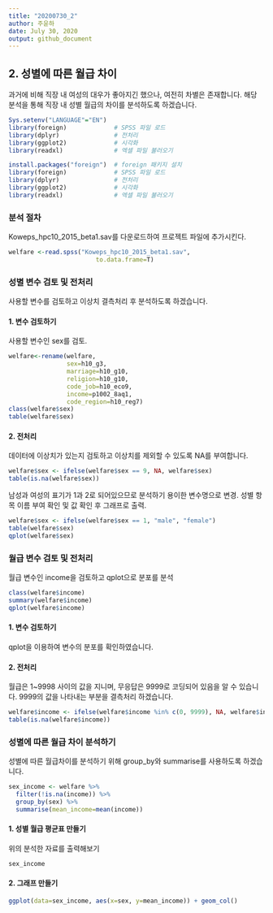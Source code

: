 ---
title: "20200730_2"
author: 주윤하
date: July 30, 2020
output: github_document
---

## 2. 성별에 따른 월급 차이 
과거에 비해 직장 내 여성의 대우가 좋아지긴 했으나, 여전히 차별은 존재합니다. 해당 분석을 통해 직장 내 성별 월급의 차이를 분석하도록 하겠습니다. 


```{r, include=F}
Sys.setenv("LANGUAGE"="EN")
library(foreign)             # SPSS 파일 로드
library(dplyr)               # 전처리
library(ggplot2)             # 시각화
library(readxl)              # 엑셀 파일 불러오기
```


```{r, eval=F}
install.packages("foreign")  # foreign 패키지 설치
library(foreign)             # SPSS 파일 로드
library(dplyr)               # 전처리
library(ggplot2)             # 시각화
library(readxl)              # 엑셀 파일 불러오기
```


### 분석 절차
Koweps_hpc10_2015_beta1.sav를 다운로드하여 프로젝트 파일에 추가시킨다. 

```{r}
welfare <-read.spss("Koweps_hpc10_2015_beta1.sav",
                        to.data.frame=T)
```


### 성별 변수 검토 및 전처리 
사용할 변수를 검토하고 이상치 결측처리 후 분석하도록 하겠습니다. 

#### 1. 변수 검토하기
사용할 변수인 sex를 검토. 

```{r}
welfare<-rename(welfare, 
                sex=h10_g3,
                marriage=h10_g10,
                religion=h10_g10,
                code_job=h10_eco9,
                income=p1002_8aq1,
                code_region=h10_reg7)
class(welfare$sex)
table(welfare$sex)
```

#### 2. 전처리
데이터에 이상치가 있는지 검토하고 이상치를 제외할 수 있도록 NA를 부여합니다. 
```{r,eval=F}
welfare$sex <- ifelse(welfare$sex == 9, NA, welfare$sex)
table(is.na(welfare$sex))
```
남성과 여성의 표기가 1과 2로 되어있으므로 분석하기 용이한 변수명으로 변경.
성별 항목 이름 부여 확인 및 값 확인 후 그래프로 출력.

```{r,eval=F}
welfare$sex <- ifelse(welfare$sex == 1, "male", "female")
table(welfare$sex)
qplot(welfare$sex)
```
### 월급 변수 검토 및 전처리
월급 변수인 income을 검토하고 qplot으로 분포를 분석

```{r, eval=F}
class(welfare$income)
summary(welfare$income)
qplot(welfare$income)
```

#### 1. 변수 검토하기
qplot을 이용하여 변수의 분포를 확인하였습니다. 

#### 2. 전처리
월급은 1~9998 사이의 값을 지니며, 무응답은 9999로 코딩되어 있음을 알 수 있습니다. 9999의 값을 나타내는 부분을 결측처리 하겠습니다. 
```{r,eval=F}
welfare$income <- ifelse(welfare$income %in% c(0, 9999), NA, welfare$income)
table(is.na(welfare$income))
```

### 성별에 따른 월급 차이 분석하기
성별에 따른 월급차이를 분석하기 위해 group_by와 summarise를 사용하도록 하겠습니다. 

```{r, eval=F}
sex_income <- welfare %>% 
  filter(!is.na(income)) %>% 
  group_by(sex) %>% 
  summarise(mean_income=mean(income))
```
#### 1. 성별 월급 평균표 만들기
위의 분석한 자료를 출력해보기 

```{r,eval=F}
sex_income
```

#### 2. 그래프 만들기

```{r}
ggplot(data=sex_income, aes(x=sex, y=mean_income)) + geom_col()
```